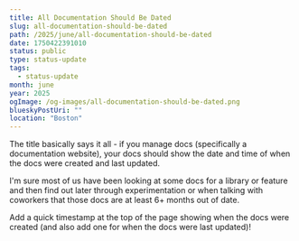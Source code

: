 ```yaml
---
title: All Documentation Should Be Dated
slug: all-documentation-should-be-dated
path: /2025/june/all-documentation-should-be-dated
date: 1750422391010
status: public
type: status-update
tags:
  - status-update
month: june
year: 2025
ogImage: /og-images/all-documentation-should-be-dated.png
blueskyPostUri: ""
location: "Boston"
---
```


The title basically says it all - if you manage docs (specifically a documentation website), your docs should show the date and time of when the docs were created and last updated.

I'm sure most of us have been looking at some docs for a library or feature and then find out later through experimentation or when talking with coworkers that those docs are at least 6+ months out of date.

Add a quick timestamp at the top of the page showing when the docs were created (and also add one for when the docs were last updated)!